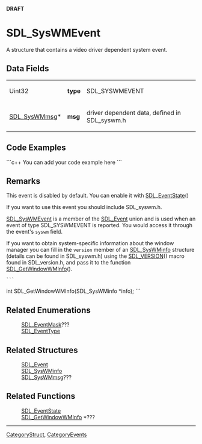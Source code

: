 <!-- pragma section-numbers off -->
<!-- pragma camelcase off -->
'''DRAFT'''

= SDL_SysWMEvent =
A structure that contains a video driver dependent system event.


== Data Fields ==
{|
|Uint32
|'''type'''
|SDL_SYSWMEVENT
|-
|[[SDL_SysWMmsg]]*
|'''msg'''
|driver dependent data, defined in SDL_syswm.h
|}

== Code Examples ==
```c++
You can add your code example here
```

== Remarks ==
This event is disabled by default.  You can enable it with [[SDL_EventState]]()

If you want to use this event you should include SDL_syswm.h.

[[SDL_SysWMEvent]] is a member of the [[SDL_Event]] union and is used when an event of type SDL_SYSWMEVENT is reported. You would access it through the event's <code>syswm</code> field. 

If you want to obtain system-specific information about the window manager you can fill in the <code>version</code> member of an [[SDL_SysWMinfo]] structure (details can be found in SDL_syswm.h) using the [[SDL_VERSION]]() macro found in SDL_version.h, and pass it to the function [[SDL_GetWindowWMInfo]]().
 ```
int SDL_GetWindowWMInfo(SDL_SysWMinfo *info);
```

== Related Enumerations ==
:[[SDL_EventMask]]???
:[[SDL_EventType]]

== Related Structures ==
:[[SDL_Event]]
:[[SDL_SysWMinfo]]
:[[SDL_SysWMmsg]]???

== Related Functions ==
:[[SDL_EventState]]
:[[SDL_GetWindowWMInfo]] *???

----
[[CategoryStruct]], [[CategoryEvents]]
